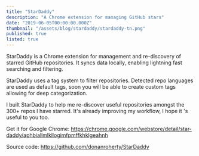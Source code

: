```yaml
---
title: "StarDaddy"
description: "A Chrome extension for managing GitHub stars"
date: "2019-06-05T00:00:00.000Z"
thumbnail: "/assets/blog/stardaddy/stardaddy-tn.png"
published: true
listed: true
---
```


<YouTube videoID="_JTiRJTxfHY" />

StarDaddy is a Chrome extension for management and re-discovery of starred GitHub repositories. It syncs
data locally, enabling lightning fast searching and filtering.

StarDaddy uses a tag system to filter repositories. Detected repo languages are used as default tags, soon you will be able to create custom tags allowing for deep categorization.

I built StarDaddy to help me re-discover useful repositories amongst the 300+ repos I have starred. It's already improving my workflow, I hope it 's useful to you too.

Get it for Google Chrome: https://chrome.google.com/webstore/detail/star-daddy/aphbiallmlkllogimfpmffkhklgeahnh

Source code: https://github.com/donanroherty/StarDaddy
